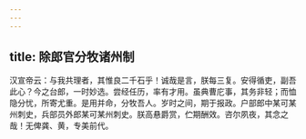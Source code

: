 ```yaml
---
---
---
```

title: 除郎官分牧诸州制
---



汉宣帝云：与我共理者，其惟良二千石乎！诚哉是言，朕每三复。安得循吏，副吾此心？今之台郎，一时妙选。尝经任历，率有才用。虽典曹庀事，其务非轻；而恤隐分忧，所寄尤重。是用并命，分牧吾人。岁时之间，期于报政。户部郎中某可某州刺史，兵部员外郎某可某州刺史。朕高悬爵赏，伫期酬效。咨尔夙夜，其念之哉！无俾龚、黄，专美前代。